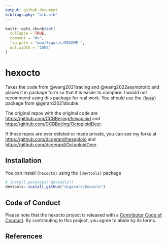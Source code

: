 ```yaml
---
output: github_document
bibliography: "bib.bib"
---
```


<!-- README.md is generated from README.Rmd. Please edit that file -->

```r
knitr::opts_chunk$set(
  collapse = TRUE,
  comment = "#>",
  fig.path = "man/figures/README-",
  out.width = "100%"
)
```

# hexocto

<!-- badges: start -->
<!-- badges: end -->

Takes the code from @wang2021tracing and @wang2022asymptotic and places it in package form so that it is easier to compare. I would not recommend using this package for real work. You should use the [`{hwep}`](https://cran.r-project.org/package=hwep) package from @gerard2021double.

The original repos with the original code are <https://github.com/CCBBeijing/hexaploid> and <https://github.com/CCBBeijing/OctoploidDeer>.

If those repos are ever deleted or made private, you can see my forks at <https://github.com/dcgerard/hexaploid> and <https://github.com/dcgerard/OctoploidDeer>.

## Installation

You can install `{hexocto}` using the `{devtools}` package

``` r
# install.packages("devtools")
devtools::install_github("dcgerard/hexocto")
```

## Code of Conduct

Please note that the hexocto project is released with a [Contributor Code of Conduct](https://contributor-covenant.org/version/2/1/CODE_OF_CONDUCT.html). By contributing to this project, you agree to abide by its terms.

## References
